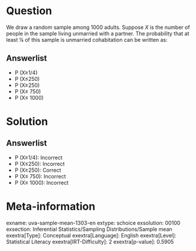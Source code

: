 Question
========

We draw a random sample among 1000 adults. Suppose *X* is the number of people in the sample living unmarried with a partner. The probability that at least ¼ of this sample is unmarried cohabitation can be written as:

Answerlist
----------

* P (X≥1/4)
* P (X≤250)
* P (X≥250)
* P (X≤ 750)
* P (X≤ 1000)

Solution
========

Answerlist
----------

* P (X≥1/4): Incorrect
* P (X≤250): Incorrect
* P (X≥250): Correct
* P (X≤ 750): Incorrect
* P (X≤ 1000): Incorrect

Meta-information
================
exname: uva-sample-mean-1303-en
extype: schoice
exsolution: 00100
exsection: Inferential Statistics/Sampling Distributions/Sample mean
exextra[Type]: Conceptual
exextra[Language]: English
exextra[Level]: Statistical Literacy
exextra[IRT-Difficulty]: 2
exextra[p-value]: 0.5905
